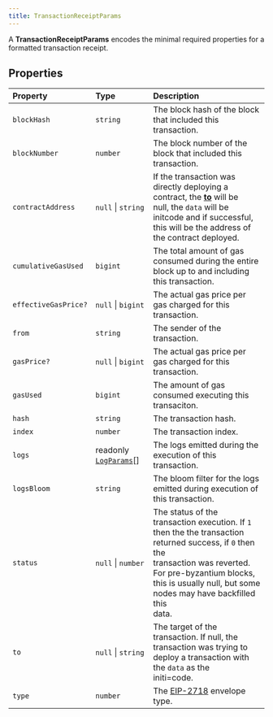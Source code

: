 ```yaml
---
title: TransactionReceiptParams
---
```


A **TransactionReceiptParams** encodes the minimal required properties for a formatted transaction receipt.

## Properties

| Property | Type | Description |
| :------ | :------ | :------ |
| `blockHash` | `string` | The block hash of the block that included this transaction. |
| `blockNumber` | `number` | The block number of the block that included this transaction. |
| `contractAddress` | `null` \| `string` | If the transaction was directly deploying a contract, the [**to**](/content/interfaces/TransactionReceiptParams) will be<br />null, the `data` will be initcode and if successful, this will be the address of the contract deployed. |
| `cumulativeGasUsed` | `bigint` | The total amount of gas consumed during the entire block up to and including this transaction. |
| `effectiveGasPrice?` | `null` \| `bigint` | The actual gas price per gas charged for this transaction. |
| `from` | `string` | The sender of the transaction. |
| `gasPrice?` | `null` \| `bigint` | The actual gas price per gas charged for this transaction. |
| `gasUsed` | `bigint` | The amount of gas consumed executing this transaciton. |
| `hash` | `string` | The transaction hash. |
| `index` | `number` | The transaction index. |
| `logs` | readonly [`LogParams`](/content/interfaces/LogParams)[] | The logs emitted during the execution of this transaction. |
| `logsBloom` | `string` | The bloom filter for the logs emitted during execution of this transaction. |
| `status` | `null` \| `number` | The status of the transaction execution. If `1` then the the transaction returned success, if `0` then the<br />transaction was reverted. For pre-byzantium blocks, this is usually null, but some nodes may have backfilled this<br />data. |
| `to` | `null` \| `string` | The target of the transaction. If null, the transaction was trying to deploy a transaction with the `data` as the<br />initi=code. |
| `type` | `number` | The [EIP-2718](https://eips.ethereum.org/EIPS/eip-2718) envelope type. |
